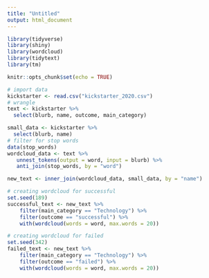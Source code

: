 ```yaml
---
title: "Untitled"
output: html_document
---
```


```r
library(tidyverse)
library(shiny)
library(wordcloud)
library(tidytext)
library(tm)

knitr::opts_chunk$set(echo = TRUE)
```


```r
# import data 
kickstarter <- read.csv("kickstarter_2020.csv")
# wrangle
text <- kickstarter %>%
  select(blurb, name, outcome, main_category)

small_data <- kickstarter %>%
  select(blurb, name)
# filter for stop words 
data(stop_words)
wordcloud_data <- text %>%
   unnest_tokens(output = word, input = blurb) %>%
   anti_join(stop_words, by = "word")

new_text <- inner_join(wordcloud_data, small_data, by = "name")

# creating wordcloud for successful
set.seed(189)
successful_text <- new_text %>%
    filter(main_category == "Technology") %>%
    filter(outcome == "successful") %>%
    with(wordcloud(words = word, max.words = 20))

# creating wordcloud for failed 
set.seed(342)
failed_text <- new_text %>%
    filter(main_category == "Technology") %>%
    filter(outcome == "failed") %>%
    with(wordcloud(words = word, max.words = 20))


```

